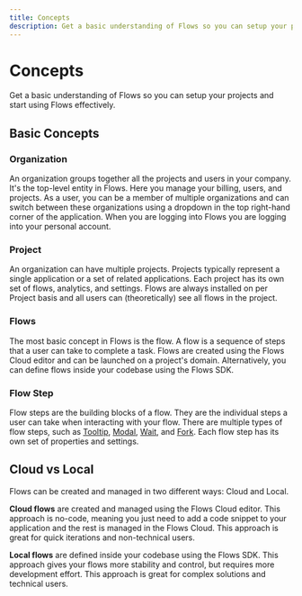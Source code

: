 ```yaml
---
title: Concepts
description: Get a basic understanding of Flows so you can setup your projects and start using Flows effectively.
---
```


# Concepts

Get a basic understanding of Flows so you can setup your projects and start using Flows effectively.

## Basic Concepts

### Organization

An organization groups together all the projects and users in your company. It's the top-level entity in Flows. Here you manage your billing, users, and projects. As a user, you can be a member of multiple organizations and can switch between these organizations using a dropdown in the top right-hand corner of the application. When you are logging into Flows you are logging into your personal account.

### Project

An organization can have multiple projects. Projects typically represent a single application or a set of related applications. Each project has its own set of flows, analytics, and settings. Flows are always installed on per Project basis and all users can (theoretically) see all flows in the project.

### Flows

The most basic concept in Flows is the flow. A flow is a sequence of steps that a user can take to complete a task. Flows are created using the Flows Cloud editor and can be launched on a project's domain. Alternatively, you can define flows inside your codebase using the Flows SDK.

### Flow Step

Flow steps are the building blocks of a flow. They are the individual steps a user can take when interacting with your flow. There are multiple types of flow steps, such as [Tooltip](/step-types/tooltip), [Modal](/step-types/modal), [Wait](/step-types/wait), and [Fork](/step-types/fork). Each flow step has its own set of properties and settings.

## Cloud vs Local

Flows can be created and managed in two different ways: Cloud and Local.

**Cloud flows** are created and managed using the Flows Cloud editor. This approach is no-code, meaning you just need to add a code snippet to your application and the rest is managed in the Flows Cloud. This approach is great for quick iterations and non-technical users.

**Local flows** are defined inside your codebase using the Flows SDK. This approach gives your flows more stability and control, but requires more development effort. This approach is great for complex solutions and technical users.
